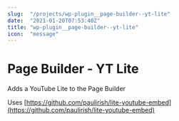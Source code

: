 ```yaml
---
slug:  "/projects/wp-plugin__page-builder--yt-lite"
date:  "2021-01-20T07:53:40Z"
title: "wp-plugin__page-builder--yt-lite"
icon:  "message"
---
```


# Page Builder - YT Lite

Adds a YouTube Lite to the Page Builder

Uses [https://github.com/paulirish/lite-youtube-embed](https://github.com/paulirish/lite-youtube-embed)